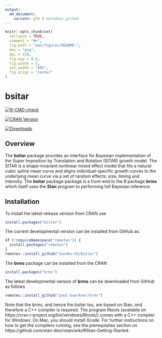 ```yaml
---
output:
  md_document:
    variant: gfm # markdown_github
---
```



```r
knitr::opts_chunk$set(
  collapse = TRUE,
  comment = "#>",
  fig.path = "man/figures/README-",
  dev = "png",
  dpi = 150,
  fig.asp = 0.8,
  fig.width = 5,
  out.width = "60%",
  fig.align = "center"
)
```


# bsitar

[![R-CMD-check](https://github.com/Sandhu-SS/bsitar/workflows/R-CMD-check/badge.svg)](https://github.com/Sandhu-SS/bsitar/actions)

<!-- [![Coverage Status](https://codecov.io/github/Sandhu-SS/bsitar/coverage.svg?branch=main)](https://app.codecov.io/github/Sandhu-SS/bsitar?branch=main) -->

[![CRAN Version](https://www.r-pkg.org/badges/version/bsitar)](https://cran.r-project.org/package=bsitar)

[![Downloads](https://cranlogs.r-pkg.org/badges/bsitar?color=brightgreen)](https://CRAN.R-project.org/package=bsitar)


## Overview

The **bsitar** package provides an interface for Bayesian implementation of the
Super Imposition by Translation and Rotation (SITAR) growth model. The SITAR is
a shape-invariant nonlinear mixed effect model that fits a natural cubic spline
mean curve and aligns individual-specific growth curves to the underlying mean
curve via a set of random effects: size, timing and intensity. The
**bsitar** package package is a front-end to the R package **brms** which itself uses the **Stan** program to performing full Bayesian inference.


## Installation

To install the latest release version from CRAN use

```r
install.packages("bsitar")
```

The current developmental version can be installed from GitHub as:

```r
if (!requireNamespace("remotes")) {
  install.packages("remotes")
}
remotes::install_github("Sandhu-SS/bsitar")
```

The **brms** package can be installed from the CRAN 

```r
install.packages("brms")
```

The latest developmental version of **brms** can be downloaded from GitHub as follows

```r
remotes::install_github("paul-buerkner/brms")
```


Note that the *brms*, and hence the *bsitar* too, are based on Stan, and therefore a C++ compiler is required. The program Rtools
(available on https://cran.r-project.org/bin/windows/Rtools/) comes with a C++
compiler for Windows. On Mac, you should install Xcode. For further instructions
on how to get the compilers running, see the prerequisites section on
https://github.com/stan-dev/rstan/wiki/RStan-Getting-Started.

